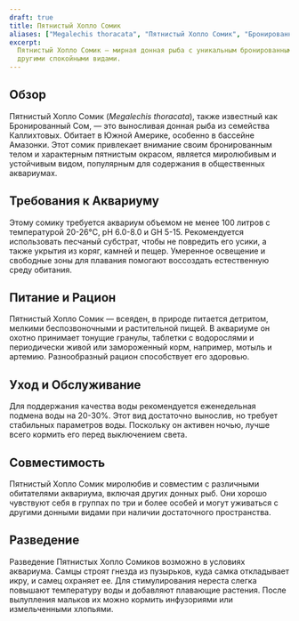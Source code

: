 ```yaml
---
draft: true
title: Пятнистый Хопло Сомик
aliases: ["Megalechis thoracata", "Пятнистый Хопло Сомик", "Бронированный сом"]
excerpt:
  Пятнистый Хопло Сомик — мирная донная рыба с уникальным бронированным телом, идеально подходит для аквариумов с
  другими спокойными видами.
---
```


## Обзор

Пятнистый Хопло Сомик (_Megalechis thoracata_), также известный как Бронированный Сом, — это выносливая донная рыба из
семейства Каллихтовых. Обитает в Южной Америке, особенно в бассейне Амазонки. Этот сомик привлекает внимание своим
бронированным телом и характерным пятнистым окрасом, является миролюбивым и устойчивым видом, популярным для содержания
в общественных аквариумах.

## Требования к Аквариуму

Этому сомику требуется аквариум объемом не менее 100 литров с температурой 20-26°C, pH 6.0-8.0 и GH 5-15. Рекомендуется
использовать песчаный субстрат, чтобы не повредить его усики, а также укрытия из коряг, камней и пещер. Умеренное
освещение и свободные зоны для плавания помогают воссоздать естественную среду обитания.

## Питание и Рацион

Пятнистый Хопло Сомик — всеяден, в природе питается детритом, мелкими беспозвоночными и растительной пищей. В аквариуме
он охотно принимает тонущие гранулы, таблетки с водорослями и периодически живой или замороженный корм, например, мотыль
и артемию. Разнообразный рацион способствует его здоровью.

## Уход и Обслуживание

Для поддержания качества воды рекомендуется еженедельная подмена воды на 20-30%. Этот вид достаточно вынослив, но
требует стабильных параметров воды. Поскольку он активен ночью, лучше всего кормить его перед выключением света.

## Совместимость

Пятнистый Хопло Сомик миролюбив и совместим с различными обитателями аквариума, включая других донных рыб. Они хорошо
чувствуют себя в группах по три и более особей и могут уживаться с другими донными видами при наличии достаточного
пространства.

## Разведение

Разведение Пятнистых Хопло Сомиков возможно в условиях аквариума. Самцы строят гнезда из пузырьков, куда самка
откладывает икру, и самец охраняет ее. Для стимулирования нереста слегка повышают температуру воды и добавляют плавающие
растения. После вылупления мальков их можно кормить инфузориями или измельченными хлопьями.
